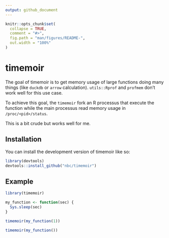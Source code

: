```yaml
---
output: github_document
---
```


<!-- README.md is generated from README.Rmd. Please edit that file -->

```r
knitr::opts_chunk$set(
  collapse = TRUE,
  comment = "#>",
  fig.path = "man/figures/README-",
  out.width = "100%"
)
```

# timemoir

<!-- badges: start -->
<!-- badges: end -->

The goal of timemoir is to get memory usage of large functions doing many things
(like `duckdb` or `arrow` calculation). `utils::Rprof` and `profmem` don't work
well for this use case.

To achieve this goal, the `timemoir` fork an R processus that execute the
function while the main processus read memory usage in `/proc/<pid>/status`.

This is a bit crude but works well for me.

## Installation

You can install the development version of timemoir like so:

```r
library(devtools)
devtools::install_github("nbc/timemoir")
```

## Example

```r
library(timemoir)

my_function <- function(sec) {
  Sys.sleep(sec)
}

timemoir(my_function(1))

timemoir(my_function())
```


